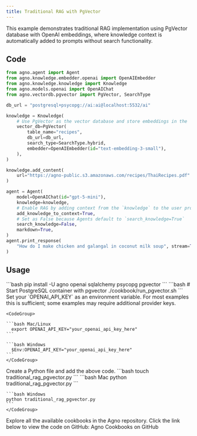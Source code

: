 ```yaml
---
title: Traditional RAG with PgVector
---
```


This example demonstrates traditional RAG implementation using PgVector database with OpenAI embeddings, where knowledge context is automatically added to prompts without search functionality.

## Code

```python traditional_rag_pgvector.py
from agno.agent import Agent
from agno.knowledge.embedder.openai import OpenAIEmbedder
from agno.knowledge.knowledge import Knowledge
from agno.models.openai import OpenAIChat
from agno.vectordb.pgvector import PgVector, SearchType

db_url = "postgresql+psycopg://ai:ai@localhost:5532/ai"

knowledge = Knowledge(
    # Use PgVector as the vector database and store embeddings in the `ai.recipes` table
    vector_db=PgVector(
        table_name="recipes",
        db_url=db_url,
        search_type=SearchType.hybrid,
        embedder=OpenAIEmbedder(id="text-embedding-3-small"),
    ),
)

knowledge.add_content(
    url="https://agno-public.s3.amazonaws.com/recipes/ThaiRecipes.pdf"
)

agent = Agent(
    model=OpenAIChat(id="gpt-5-mini"),
    knowledge=knowledge,
    # Enable RAG by adding context from the `knowledge` to the user prompt.
    add_knowledge_to_context=True,
    # Set as False because Agents default to `search_knowledge=True`
    search_knowledge=False,
    markdown=True,
)
agent.print_response(
    "How do I make chicken and galangal in coconut milk soup", stream=True
)
```

## Usage

<Steps>
  <Snippet file="create-venv-step.mdx" />

  <Step title="Install libraries">
    ```bash
    pip install -U agno openai sqlalchemy psycopg pgvector
    ```
  </Step>

  <Step title="Setup PgVector">
    ```bash
    # Start PostgreSQL container with pgvector
    ./cookbook/run_pgvector.sh
    ```
  </Step>

  <Step title="Export your OpenAI API key">
    Set your `OPENAI_API_KEY` as an environment variable. For most examples this is sufficient; some examples may require additional provider keys.

    <CodeGroup>

    ```bash Mac/Linux
      export OPENAI_API_KEY="your_openai_api_key_here"
    ```

    ```bash Windows
      $Env:OPENAI_API_KEY="your_openai_api_key_here"
    ```
    </CodeGroup> 
  </Step>

  <Step title="Create a Python file">
    Create a Python file and add the above code.
    ```bash
    touch traditional_rag_pgvector.py
    ```
  </Step>

  <Step title="Run Agent">
    <CodeGroup>
    ```bash Mac
    python traditional_rag_pgvector.py
    ```
    
    ```bash Windows
    python traditional_rag_pgvector.py
    ```
    </CodeGroup>
  </Step>

  <Step title="Find All Cookbooks">
  Explore all the available cookbooks in the Agno repository. Click the link below to view the code on GitHub:

  <Link href="https://github.com/agno-agi/agno/tree/main/cookbook" target="_blank">
    Agno Cookbooks on GitHub
  </Link>
</Step>
</Steps>